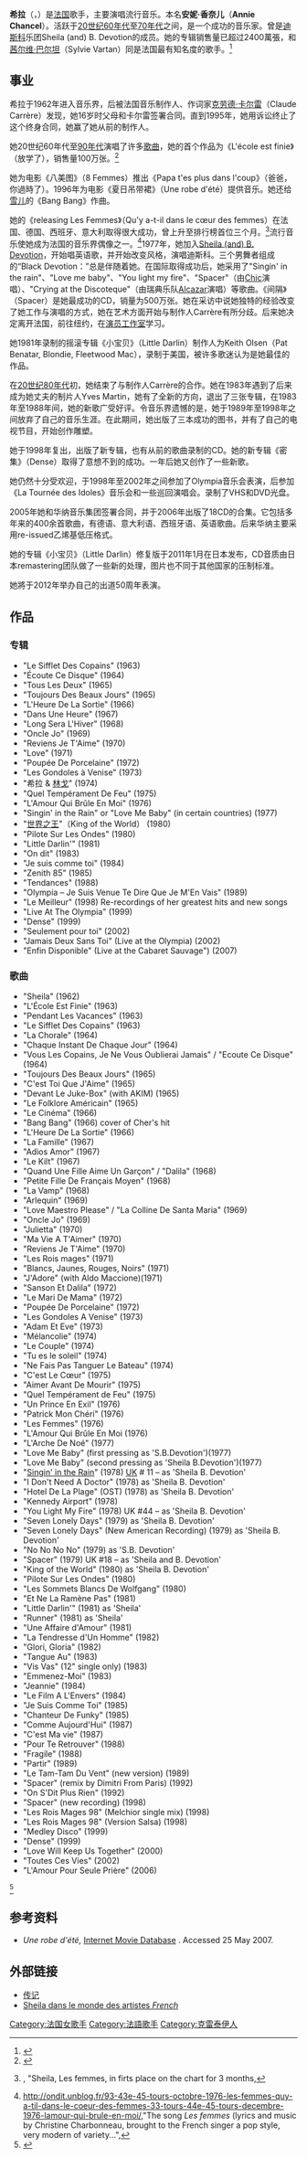 {{Infobox musical artist 
| name                = 希拉
| image               = SHEILA FM.jpg
| background          = solo_singer
| birth_name          = 安妮·香奈儿
| alias               = Sheila (and) B. Devotion
| Born                = {{birth date and age|df=y|1945|8|16}}<br/>{{FRA}}[[克雷泰伊|克雷泰伊]]
| origin              =
| instrument          =
| genre               = [[迪斯科|迪斯科]]
| occupation          = 歌手
| years_active        = 1962年至今
| label               = [[Carrere_Records|Carrere]]、[[华纳音乐集团|华纳音乐集团]]
| associated_acts     =
| website             = http://www.sheilahome.com/ sheila home
| current_members     =
| past_members        =
| notable_instruments =
}}

'''希拉'''（{{lang-fr|'''Sheila'''}}，{{bd|1945年|8月16日|catIdx=Sheila}}）是[[法国|法国]]歌手，主要演唱流行音乐。本名'''安妮·香奈儿'''（'''Annie Chancel'''）。活跃于[[20世纪60年代|20世纪60年代]]至[[20世纪70年代|70年代]]之间，是一个成功的音乐家。曾是[[迪斯科|迪斯科]]乐团Sheila (and) B. Devotion的成员。她的专辑销售量已超过2400萬張，和[[茜尔维·巴尔坦|茜尔维·巴尔坦]]（Sylvie Vartan）同是法国最有知名度的歌手。<ref>{{cite web |url=http://www.infodisc.fr/Artiste_Ventes.php |title=存档副本 |accessdate=2013-11-01 |archive-date=2013-11-05 |archive-url=https://web.archive.org/web/20131105082230/http://www.infodisc.fr/Artiste_Ventes.php |dead-url=no }}</ref>

== 事业 ==
希拉于1962年进入音乐界，后被法国音乐制作人、作词家[[克劳德·卡尔雷|克劳德·卡尔雷]]（Claude Carrère）发现，她16岁时父母和卡尔雷签署合同。直到1995年，她用诉讼终止了这个终身合同，她赢了她从前的制作人。

她20世纪60年代至[[20世纪90年代|90年代]]演唱了许多[[歌曲|歌曲]]，她的首个作品为《L'école est finie》（放学了），销售量100万张。<ref name="The Book of Golden Discs">{{cite book
| first= Joseph
| last= Murrells
| year= 1979
| title= The Book of Golden Discs
| url= https://archive.org/details/bookofgoldendisc00murr
| edition= 2nd
| publisher=Barrie and Jenkins Ltd
| location= London
| page= [https://archive.org/details/bookofgoldendisc00murr/page/165 165]
| isbn= 0-214-20512-6}}</ref>

她为电影《八美图》（8 Femmes）推出《Papa t'es plus dans l'coup》（爸爸，你過時了）。1996年为电影《夏日吊带裙》（Une robe d'été）提供音乐。她还给[[雪儿|雪儿]]的《Bang Bang》作曲。

她的《releasing Les Femmes》（Qu'y a-t-il dans le cœur des femmes）在法国、德国、西班牙、意大利取得很大成功，曾上升至排行榜首位三个月。<ref>{{cite web |url=http://www.sheila-unehistoiredamour.com/discographie/classements-sheila/?mod=catalogue&prid=25&type=pro |title=存档副本 |accessdate=2012-11-10 |deadurl=yes |archiveurl=https://web.archive.org/web/20120426084730/http://www.sheila-unehistoiredamour.com/discographie/classements-sheila/?mod=catalogue&prid=25&type=pro |archivedate=2012-04-26 }}, "Sheila, Les femmes, in firts place on the chart for 3 months,</ref>流行音乐使她成为法国的音乐界偶像之一。<ref>http://ondit.unblog.fr/93-43e-45-tours-octobre-1976-les-femmes-quy-a-til-dans-le-coeur-des-femmes-33-tours-44e-45-tours-decembre-1976-lamour-qui-brule-en-moi/,"The{{Dead link|date=2018年5月 |bot=InternetArchiveBot |fix-attempted=no }} song ''Les femmes'' (lyrics and music by Christine Charbonneau, brought to the French singer a pop style, very modern of variety...",</ref>1977年，她加入[[Sheila_(and)_B._Devotion|Sheila (and) B. Devotion]]，开始唱英语歌，并开始改变风格，演唱迪斯科。三个男舞者组成的“Black Devotion：”总是伴随着她。在国际取得成功后，她采用了"Singin' in the rain"、"Love me baby"、"You light my fire"、"Spacer"（由[[Chic|Chic]]演唱）、"Crying at the Discoteque"（由瑞典乐队[[Alcazar|Alcazar]]演唱）等歌曲。《间隔》（Spacer）是她最成功的CD，销量为500万张。她在采访中说她独特的经验改变了她工作与演唱的方式，她在艺术方面开始与制作人Carrère有所分歧。后来她决定离开法国，前往纽约，在[[演员工作室|演员工作室]]学习。

她1981年录制的摇滚专辑《小宝贝》（Little Darlin）制作人为Keith Olsen（Pat Benatar, Blondie, Fleetwood Mac），录制于美国，被许多歌迷认为是她最佳的作品。

在[[20世纪80年代|20世纪80年代]]初，她结束了与制作人Carrère的合作。她在1983年遇到了后来成为她丈夫的制片人Yves Martin，她有了全新的方向，退出了三张专辑，在1983年至1988年间，她的新歌广受好评。令音乐界遗憾的是，她于1989年至1998年之间放弃了自己的音乐生涯。在此期间，她出版了三本成功的图书，并有了自己的电视节目，开始创作雕塑。

她于1998年复出，出版了新专辑，也有从前的歌曲录制的CD。她的新专辑《密集》（Dense）取得了意想不到的成功。一年后她又创作了一些新歌。

她仍然十分受欢迎，于1998年至2002年之间参加了Olympia音乐会表演，后参加《La Tournée des Idoles》音乐会和一些巡回演唱会。录制了VHS和DVD光盘。

2005年她和华纳音乐集团签署合同，并于2006年出版了18CD的合集。它包括多年来的400余首歌曲，有德语、意大利语、西班牙语、英语歌曲。后来华纳主要采用re-issued乙烯基低压格式。

她的专辑《小宝贝》（Little Darlin）修复版于2011年1月在日本发布，CD音质由日本remastering团队做了一些新的处理，图片也不同于其他国家的压制标准。

她將于2012年举办自己的出道50周年表演。

== 作品 ==
=== 专辑 ===
* "Le Sifflet Des Copains" (1963)
* "Écoute Ce Disque" (1964)
* "Tous Les Deux" (1965)
* "Toujours Des Beaux Jours" (1965)
* "L'Heure De La Sortie" (1966)
* "Dans Une Heure" (1967)
* "Long Sera L'Hiver" (1968)
* "Oncle Jo" (1969)
* "Reviens Je T'Aime" (1970)
* "Love" (1971)
* "Poupée De Porcelaine" (1972)
* "Les Gondoles à Venise" (1973)
* "希拉 & [[林戈_(歌手)|林戈]]" (1974)
* "Quel Tempérament De Feu" (1975)
* "L'Amour Qui Brûle En Moi" (1976)
* "Singin' in the Rain" or "Love Me Baby" (in certain countries) (1977)
* "[[世界之王_(专辑)|世界之王]]"（King of the World） (1980)
* "Pilote Sur Les Ondes" (1980)
* "Little Darlin'" (1981)
* "On dit" (1983)
* "Je suis comme toi" (1984)
* "Zenith 85" (1985)
* "Tendances" (1988)
* "Olympia – Je Suis Venue Te Dire Que Je M'En Vais" (1989)
* "Le Meilleur" (1998) Re-recordings of her greatest hits and new songs
* "Live At The Olympia" (1999)
* "Dense" (1999)
* "Seulement pour toi" (2002)
* "Jamais Deux Sans Toi" (Live at the Olympia) (2002)
* "Enfin Disponible" (Live at the Cabaret Sauvage") (2007)

=== 歌曲 ===
* "Sheila" (1962)
* "L'École Est Finie" (1963)
* "Pendant Les Vacances" (1963)
* "Le Sifflet Des Copains" (1963)
* "La Chorale" (1964)
* "Chaque Instant De Chaque Jour" (1964)
* "Vous Les Copains, Je Ne Vous Oublierai Jamais" / "Ecoute Ce Disque" (1964)
* "Toujours Des Beaux Jours" (1965)
* "C'est Toi Que J'Aime" (1965)
* "Devant Le Juke-Box" (with AKIM) (1965)
* "Le Folklore Américain" (1965)
* "Le Cinéma" (1966)
* "Bang Bang" (1966) cover of Cher's hit
* "L'Heure De La Sortie" (1966)
* "La Famille" (1967)
* "Adios Amor" (1967)
* "Le Kilt" (1967)
* "Quand Une Fille Aime Un Garçon" / "Dalila" (1968)
* "Petite Fille De Français Moyen" (1968)
* "La Vamp" (1968)
* "Arlequin" (1969)
* "Love Maestro Please" / "La Colline De Santa Maria" (1969)
* "Oncle Jo" (1969)
* "Julietta" (1970)
* "Ma Vie A T'Aimer" (1970)
* "Reviens Je T'Aime" (1970)
* "Les Rois mages" (1971)
* "Blancs, Jaunes, Rouges, Noirs" (1971)
* "J'Adore" (with Aldo Maccione)(1971)
* "Sanson Et Dalila" (1972)
* "Le Mari De Mama" (1972)
* "Poupée De Porcelaine" (1972)
* "Les Gondoles A Venise" (1973)
* "Adam Et Eve" (1973)
* "Mélancolie" (1974)
* "Le Couple" (1974)
* "Tu es le soleil" (1974)
* "Ne Fais Pas Tanguer Le Bateau" (1974)
* "C'est Le Cœur" (1975)
* "Aimer Avant De Mourir" (1975)
* "Quel Tempérament de Feu" (1975)
* "Un Prince En Exil" (1976)
* "Patrick Mon Chéri" (1976)
* "Les Femmes" (1976)
* "L'Amour Qui Brûle En Moi (1976)
* "L'Arche De Noé" (1977)
* "Love Me Baby" (first pressing as 'S.B.Devotion')(1977)
* "Love Me Baby" (second pressing as 'Sheila B.Devotion')(1977)
* "[[Singin'_in_the_Rain_(song)|Singin' in the Rain]]" (1978) [[UK_Singles_Chart|UK]] # 11 – as 'Sheila B. Devotion'
* "I Don't Need A Doctor" (1978) as 'Sheila B. Devotion'
* "Hotel De La Plage" (OST) (1978) as 'Sheila B. Devotion'
* "Kennedy Airport" (1978)
* "You Light My Fire" (1978) UK #44 – as 'Sheila B. Devotion'
* "Seven Lonely Days" (1979) as 'Sheila B. Devotion'
* "Seven Lonely Days" (New American Recording) (1979) as 'Sheila B. Devotion'
* "No No No No" (1979) as 'S.B. Devotion'
* "Spacer" (1979) UK #18 – as 'Sheila and B. Devotion'
* "King of the World" (1980) as 'Sheila B. Devotion'
* "Pilote Sur Les Ondes" (1980)
* "Les Sommets Blancs De Wolfgang" (1980)
* "Et Ne La Ramène Pas" (1981)
* "Little Darlin'" (1981) as 'Sheila'
* "Runner" (1981) as 'Sheila'
* "Une Affaire d'Amour" (1981)
* "La Tendresse d'Un Homme" (1982)
* "Glori, Gloria" (1982)
* "Tangue Au" (1983)
* "Vis Vas" (12" single only) (1983)
* "Emmenez-Moi" (1983)
* "Jeannie" (1984)
* "Le Film A L'Envers" (1984)
* "Je Suis Comme Toi" (1985)
* "Chanteur De Funky" (1985)
* "Comme Aujourd'Hui" (1987)
* "C'est Ma vie" (1987)
* "Pour Te Retrouver" (1988)
* "Fragile" (1988)
* "Partir" (1989)
* "Le Tam-Tam Du Vent" (new version) (1989)
* "Spacer" (remix by Dimitri From Paris) (1992)
* "On S'Dit Plus Rien" (1992)
* "Spacer" (new recording) (1998)
* "Les Rois Mages 98" (Melchior single mix) (1998)
* "Les Rois Mages 98" (Version Salsa) (1998)
* "Medley Disco" (1999)
* "Dense" (1999)
* "Love Will Keep Us Together" (2000)
* "Toutes Ces Vies" (2002)
* "L'Amour Pour Seule Prière" (2006)

<ref name="British Hit Singles & Albums">{{cite book
| first= David
| last= Roberts
| year= 2006
| title= British Hit Singles & Albums
| edition= 19th
| publisher=Guinness World Records Limited
| location= London
| isbn= 1-904994-10-5
| page= 495}}</ref>

== 参考资料 ==
{{Reflist}}
*''Une robe d'été,'' [http://www.imdb.com/title/tt0118036/ Internet Movie Database] {{Wayback|url=http://www.imdb.com/title/tt0118036/ |date=20210306042726 }}. Accessed 25 May 2007.

== 外部链接 ==
* [https://web.archive.org/web/20110118195802/http://www.rfimusique.com/siteEn/biographie/biographie_6152.asp 传记]
* [http://ondit.unblog.fr Sheila dans le monde des artistes ''French''] {{Wayback|url=http://ondit.unblog.fr/ |date=20210128090048 }}

{{第二届Danse avec les stars}}

{{Authority control}}
{{DEFAULTSORT:Sheila}}
[[Category:法国女歌手|Category:法国女歌手]]
[[Category:法語歌手|Category:法語歌手]]
[[Category:克雷泰伊人|Category:克雷泰伊人]]